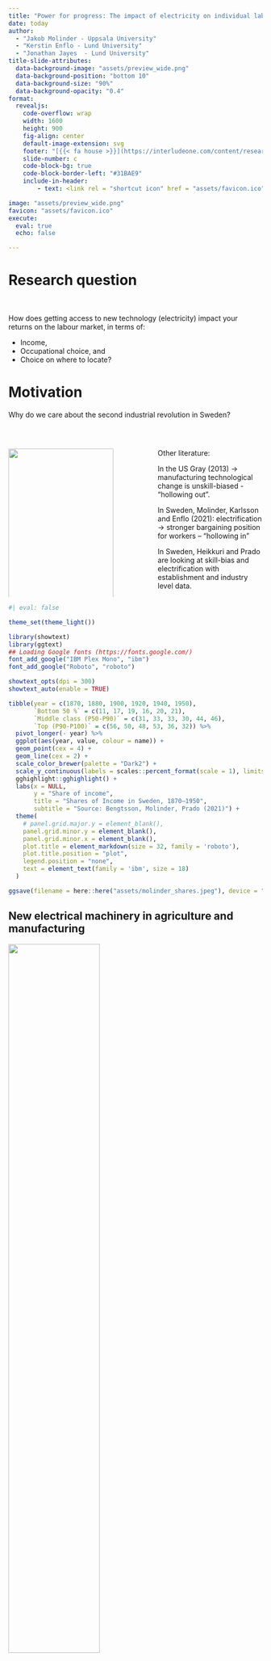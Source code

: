 ```yaml
---
title: "Power for progress: The impact of electricity on individual labor market outcomes"
date: today
author: 
  - "Jakob Molinder - Uppsala University"
  - "Kerstin Enflo - Lund University"
  - "Jonathan Jayes  - Lund University"
title-slide-attributes:
  data-background-image: "assets/preview_wide.png"
  data-background-position: "bottom 10"
  data-background-size: "90%"
  data-background-opacity: "0.4"
format: 
  revealjs:
    code-overflow: wrap
    width: 1600
    height: 900
    fig-align: center
    default-image-extension: svg
    footer: "[{{< fa house >}}](https://interludeone.com/content/research.html)"
    slide-number: c
    code-block-bg: true
    code-block-border-left: "#31BAE9"
    include-in-header: 
        - text: <link rel = "shortcut icon" href = "assets/favicon.ico" />

image: "assets/preview_wide.png"
favicon: "assets/favicon.ico"
execute: 
  eval: true
  echo: false

---
```


# Research question{#sec-researchquestion background-color="#1C9E77"}

<br>

How does getting access to new technology (electricity) impact your returns on the labour market, in terms of:

- Income, 
- Occupational choice, and 
- Choice on where to locate?

# Motivation{#sec-motivation}

Why do we care about the second industrial revolution in Sweden?



<br>


:::: {.columns}

::: {.column width="45%"}
<!-- ![](assets/molinder_shares.jpeg){fig-align="center" width=100%} -->

![](assets/00-electrification_and_inequality_line_and_stacked_bar_secondary_axis.png){fig-align="center" width=100%}

:::

::: {.column width="10%"}
:::

::: {.column width="45%"}

Other literature: 

In the US Gray (2013) -> manufacturing technological change is unskill-biased - “hollowing out”.

In Sweden, Molinder, Karlsson and Enflo (2021): electrification -> stronger bargaining position for workers – “hollowing in”

In Sweden, Heikkuri and Prado are looking at skill-bias and electrification with establishment and industry level data.

:::

::::



```r
#| eval: false

theme_set(theme_light())

library(showtext)
library(ggtext)
## Loading Google fonts (https://fonts.google.com/)
font_add_google("IBM Plex Mono", "ibm")
font_add_google("Roboto", "roboto")

showtext_opts(dpi = 300)
showtext_auto(enable = TRUE)

tibble(year = c(1870, 1880, 1900, 1920, 1940, 1950),
       `Bottom 50 %` = c(11, 17, 19, 16, 20, 21),
       `Middle class (P50-P90)` = c(31, 33, 33, 30, 44, 46),
       `Top (P90-P100)` = c(56, 50, 48, 53, 36, 32)) %>% 
  pivot_longer(- year) %>% 
  ggplot(aes(year, value, colour = name)) +
  geom_point(cex = 4) +
  geom_line(cex = 2) +
  scale_color_brewer(palette = "Dark2") +
  scale_y_continuous(labels = scales::percent_format(scale = 1), limits = c(0, NA)) +
  gghighlight::gghighlight() +
  labs(x = NULL,
       y = "Share of income",
       title = "Shares of Income in Sweden, 1870–1950",
       subtitle = "Source: Bengtsson, Molinder, Prado (2021)") +
  theme(
    # panel.grid.major.y = element_blank(),
    panel.grid.minor.y = element_blank(),
    panel.grid.minor.x = element_blank(),
    plot.title = element_markdown(size = 32, family = 'roboto'),
    plot.title.position = "plot",
    legend.position = "none",
    text = element_text(family = 'ibm', size = 18)
  ) 

ggsave(filename = here::here("assets/molinder_shares.jpeg"), device = "jpeg", width = 220, height = 160, units = "mm", dpi = 300)

```


## New electrical machinery in agriculture and manufacturing

![](assets/2IR_1.JPG){fig-align="center" width="60%"}

![](assets/2IR_2.JPG){fig-align="center" width="60%"}

## New technology with rapid adoption in Sweden

![](assets/schon-energy-share.jpeg){fig-align="center"}

## Who were the early electrifiers in Sweden?{visibility="uncounted"}

![](assets/map_big_power_stations_line_1900.jpeg){fig-align="center"}

## Who were the early electrifiers in Sweden?{visibility="uncounted"}

![](assets/map_big_power_stations_line_1911.jpeg){fig-align="center"}

## Who were the early electrifiers in Sweden?{visibility="uncounted"}

![](assets/map_big_power_stations_line_1926.jpeg){fig-align="center"}

## Who were the early electrifiers in Sweden?{#sec-tcg}

![](assets/01-treated-and-control-group.jpeg){fig-align="center"}

## Are the treated and control groups comparable?{visibilty="uncounted"}

![](assets/balance.png){fig-align="center"}

# Did early electrifiers have access to more power?{#sec-firststage background-color="#1C9E77" visibilty="uncounted"}

## Shocked?{#sec-firststagelevels}

Treated parishes have access to more electricity (KvA), controlling for parish area and population.

![](assets/shock_table.png){fig-align="center"}


# What happened to early electrifiers in Sweden?{#sec-happened background-color="#1C9E77"}

## Regression specification

On a cross section with rich data on 343,000 individuals:


$$\text{Outcome}_i = \beta_0 + \beta_1 \text{`Born in treated parish`}_i + \beta_2 \textbf{Controls}_i + \epsilon_i$$


Where $$\beta_1$$ is the coefficient of interest and the controls include:

- Age and age squared

- Gender

- HISCLASS (grouped into 7 categories)

- Education


## Employment effects{#sec-employmentols}

If new technology automated away tasks, do we see lower rates of individuals `recording an occupation`?

![](assets/employment.png){fig-align="center"}


## Income effects

Do individuals with access to new technology have `higher incomes` than their control parish born comrades?

![](assets/income.png){fig-align="center"}

## Income effects across the distribution

Where in the income distribution do we see the `largest effects`?

![](assets/04-coefficient-plot-treated-by-income.jpeg){fig-align="center"}



## Inequality effects

At the parish level, do we see differences in the `income distributions` between treated and control earners?

![](assets/071-inequality-plot.jpeg){fig-align="center"}

# What are the mechanisms that drive these effects?{#sec-mechanisms background-color="#1C9E77"}

## Occupational selection into electricity related jobs

![](assets/electricity_jobs.png){fig-align="center"}

## The importance of education

![](assets/09-coefficient-plot-education.jpeg){fig-align="center" width="60%"}

## Do you need to move to find the right job?

![](assets/movers.png){fig-align="center"}

## Paper in a graph:

![](assets/06-job_share_plot.jpeg){fig-align="center"} 

# Findings{#sec-findings background-color="#1C9E77"}

## We find that when this new technology was adopted in Sweden:

- It made individuals richer 💰🔋
- It lowered inequality 📉🤝
- It allowed structural change on the labor market 🔧💼
- It created new kinds of jobs 🤖👩‍🔧
- It benefited those in the middle of the skill distribution 🎓🔌

# Appendix{#sec-appendix background-color="#D95F02" visibility="uncounted"}

## Importance of Western Line{#sec-westernline visibility="uncounted"}

![](assets/1922_power_lines.jpg){fig-align="center"}

[Back to treated parishes](#sec-treatedparishes){.absolute top=0 right=0}

## Location of steam and diesel plants{#sec-otherpower visibility="uncounted"}

[Back to hydropower](#sec-hydopower){.absolute top=0 right=0}

<br>

:::: {.columns}

::: {.column width="45%"}
![](assets/map_big_power_stations_line_1926_with_treated_and_control_parishes_and_diesel.jpeg){fig-align="center" width=70%}


:::

::: {.column width="10%"}
:::

::: {.column width="45%"}
![](assets/map_big_power_stations_line_1926_with_treated_and_control_parishes_and_steam.jpeg){fig-align="center" width=70%}
:::

::::

## Are the treatment and control group comparable?{#sec-balance visibility="uncounted"}

![](assets/unmatched_sample_balance.png){fig-align="center"}

```r
#| eval: false

data_tibble <- tibble(
  Variable = c("shc1", "shc2", "shc3", "shc4", "shc5", "shc6", "shc7", "llabforce", "Total power (kVA)", "Total connections"),
  Mean_Treatment_Group = c(1.036322, 5.821050, 1.959664, 6.649561, 32.948828, 13.473691, 38.110884, 657.166898, 3419.874332, 6.147059),
  Mean_Control_Group = c(1.053739, 5.536617, 1.482257, 7.430138, 31.806689, 9.062544, 43.628015, 582.506483, 470.384416, 0.817316),
  P_Value = c(0.75, 0.15, 0.20, 0.16, 0.15, 0.07, 0.14, 0.04, 0.00, 0.00)
)

data_tibble %>%
  mutate(across(where(is.numeric), ~ round(., digits = 2))) %>%
  gt() %>%
  cols_label(
    Mean_Treatment_Group = md("(1)<br>Treatment group<br>mean"),
    Mean_Control_Group = md("(2)<br>Control group<br>mean"),
    P_Value = md("(3)<br>P-value")
  ) %>%
  tab_header(
    title = md("**Balance tests**"),
    subtitle = "Unmatched sample"
  ) %>%
  tab_style(
    style = cell_borders(
      sides = c("t", "b"),
      color = "grey60",
      weight = px(3)
    ),
    locations = list(cells_column_labels(), cells_stubhead())
  ) %>%
  tab_style(
    style = cell_borders(
      sides = c("t"),
      color = "grey60",
      weight = px(2.5)
    ),
    locations = cells_body(rows = 9)
  ) %>%
  tab_style(
    style = cell_borders(
      sides = c("b"),
      color = "grey60",
      weight = px(3)
    ),
    locations = cells_body(rows = 10)
  ) %>%
  tab_options(table.font.size = "80%") %>% 
  gtsave("assets/unmatched_sample_balance.png")

```

## Are the treatment and control group comparable?{visibility="uncounted"}

![](assets/propensity_score_matching.png){fig-align="center"}

## Are the treatment and control group comparable?{visibility="uncounted"}

![](assets/psm_sample_balance.png){fig-align="center"}

```r
#| eval: false

data_tibble <- tibble(
  Variable = c("shc1", "shc2", "shc3", "shc4", "shc5", "shc6", "shc7", "llabforce", "Total power (kVA)", "Total connections"),
  Mean_Treatment_Group = c(1.036322, 5.821050, 1.959664, 6.649561, 32.948828, 13.473691, 38.110884, 657.166898, 3419.874332, 6.147059),
  Mean_Control_Group = c(1.076733, 5.967782, 1.412026, 7.684917, 43.302865, 10.916724, 29.638953, 655.382231, 1416.679144, 2.098930),
  P_Value = c(0.53, 0.51, 0.00, 0.00, 0.00, 0.00, 0.00, 0.84, 0.00, 0.00)
)

data_tibble %>%
  mutate(across(where(is.numeric), ~ round(., digits = 2))) %>%
  gt() %>% 
  cols_label(
    Mean_Treatment_Group = md("(1)<br>Treatment group<br>mean"),
    Mean_Control_Group = md("(2)<br>Control group<br>mean"),
    P_Value = md("(3)<br>P-value")
  ) %>%
  tab_header(
    title = md("**Balance tests**"),
    subtitle = "Propensity score matched sample"
  ) %>%
  tab_style(
    style = cell_borders(
      sides = c("t", "b"),
      color = "grey60",
      weight = px(3)
    ),
    locations = list(cells_column_labels(), cells_stubhead())
  ) %>%
  tab_style(
    style = cell_borders(
      sides = c("t"),
      color = "grey60",
      weight = px(2.5)
    ),
    locations = cells_body(rows = 9)
  ) %>%
  tab_style(
    style = cell_borders(
      sides = c("b"),
      color = "grey60",
      weight = px(3)
    ),
    locations = cells_body(rows = 10)
  ) %>%
  tab_options(table.font.size = "80%") %>% 
  gtsave("assets/psm_sample_balance.png")

```

[Back to treatment and control groups](#sec-tcg){.absolute top=0 right=0}

## Quasi first stage{#sec-firststagelog visibility="uncounted"}

![](assets/first_stage_log.png){fig-align="center"}

[Back to first stage in levels](#sec-firststagelevels){.absolute top=0 right=0}

```r
# Create the tibble
regression_table <- tribble(
  ~Variable, ~Model1, ~Model2, ~Model3,
  "Treated parishes", "0.920***", "0.973***", "1.158",
  "(SE)", "(0.28)", "(0.29)", "(0.65)",
  "Parish area in square kilometers", "0.000", "0.000", "-0.000*",
  "(SE)", "(0.00)", "(0.00)", "(0.00)",
  "Parish population in 1900", "0.000***", "0.000***", "0.000",
  "(SE)", "(0.00)", "(0.00)", "(0.00)",
  "Constant", "4.586***", "4.419***", "5.366***",
  "(SE)", "(0.12)", "(0.12)", "(0.32)"
)

# Add additional statistics
additional_stats <- tribble(
  ~Variable, ~Model1, ~Model2, ~Model3,
  "R-squared", "0.12", "0.11", "0.10",
  "Observations", "511", "511", "511",
  "F-stat", "22.712", "19.937", "3.119",
  "Mean Dependent Var", "5.25", "5.08", "5.45"
)

controls <-
  tribble(
    ~Variable, ~Model1, ~Model2, ~Model3,
    "Parish area in square kilometers", "Yes", "Yes", "Yes",
    "Parish population in 1900", "Yes", "Yes", "Yes"
  )


table <- regression_table %>% 
  filter(row_number() %in% c(1, 2)) %>% 
  bind_rows(controls) %>% 
  bind_rows(additional_stats)

table %>%
  gt() %>%
  cols_label(
    Model1 = md("(1)<br>Ln total power"),
    Model2 = md("(2)<br>Ln total power<br>(transformers)"),
    Model3 = md("(3)<br>Ln total power<br>(generators)")
  ) %>% 
  tab_header(title = md("**Quasi first stage**"),
             subtitle = "Total power (logged)") %>% 
  tab_footnote("Robust standard errors in parentheses") %>% 
  tab_style(
    style = cell_borders(
      sides = c("t", "b"),
      color = "grey60",
      weight = px(3)
    ),
    locations = list(cells_column_labels(), cells_stubhead())
  ) %>% 
    tab_style(
    style = cell_borders(
      sides = c("t"),
      color = "grey60",
      weight = px(2.5)
    ),
    locations =  cells_body(rows = 5)
  ) %>% 
    tab_style(
    style = cell_borders(
      sides = c("b"),
      color = "grey60",
      weight = px(3)
    ),
    locations =  cells_body(rows = 8)
  ) %>% 
  tab_options(table.font.size = "80%") %>% 
  cols_align(-Variable, align = c("center")) %>% 
  gtsave("assets/first_stage_log.png")
```

## Employment effect{#sec-employmentprobit visibility="uncounted"}

![](assets/employment_probit.png){fig-align="center"}

[Back to employment OLS](#sec-employmentols){.absolute top=0 right=0}

```r
# Create the tibble for the regression coefficients and standard errors
regression_table <- tribble(
  ~Variable, ~Model1, ~Model2, ~Model3,
  "Birth Parish (Treated)", "-0.014*", "-0.011", "0.012",
  "(SE)", "(0.01)", "(0.01)", "(0.01)",
  "Age", NA, "0.047***", "0.067***",
  "(SE)", NA, "(0.00)", "(0.00)",
  "Age Squared", NA, "-0.001***", "-0.001***",
  "(SE)", NA, "(0.00)", "(0.00)",
  "Female (1 = Yes 0 = No)", NA, "-0.463***", "-0.443***",
  "(SE)", NA, "(0.00)", "(0.00)",
  "Divorced", NA, NA, "0.000",
  "(SE)", NA, NA, "(.)",
  "Married", NA, NA, "-0.367***",
  "(SE)", NA, NA, "(0.01)",
  "Other", NA, NA, "-0.112",
  "(SE)", NA, NA, "(0.19)",
  "Unmarried", NA, NA, "-0.052***",
  "(SE)", NA, NA, "(0.01)",
  "Widow/Widower", NA, NA, "0.045***",
  "(SE)", NA, NA, "(0.01)",
  "Literate", NA, NA, "0.000",
  "(SE)", NA, NA, "(.)",
  "Post primary schooling", NA, NA, "0.265***",
  "(SE)", NA, NA, "(0.02)",
  "Post-secondary and university", NA, NA, "0.242***",
  "(SE)", NA, NA, "(0.03)",
  "Primary school", NA, NA, "0.286***",
  "(SE)", NA, NA, "(0.02)",
  "Constant", "0.630***", "0.264***", "-0.285***",
  "(SE)", "(0.00)", "(0.01)", "(0.03)"
)

# Create the tibble for additional statistics
additional_stats <- tribble(
  ~Variable, ~Model1, ~Model2, ~Model3,
  "R-squared", "0.00", "0.24", "0.30",
  "Observations", "770075", "770075", "770075",
  "F-stat", "5.506", "61936.779", "37819.375",
  "Mean Dependent Var", "0.63", "0.63", "0.63"
)

controls <-
  tribble(
    ~Variable, ~Model1, ~Model2, ~Model3,
    "Age and gender", "", "Yes", "Yes",
    "Marital status and schooling", "", "", "Yes"
  )


table <- regression_table %>% 
  filter(row_number() %in% c(1, 2)) %>% 
  bind_rows(controls) %>% 
  bind_rows(additional_stats)

table %>%
  gt() %>%
  cols_label(
    Model1 = md("(1)<br>Holds an occupation<br>Probit"),
    Model2 = md("(2)<br>Holds an occupation<br>Probit"),
    Model3 = md("(3)<br>Holds an occupation<br>Probit")
  ) %>% 
  tab_header(title = md("**Employment effect**"),
             subtitle = "Likelihood of recording an occupation") %>% 
  tab_footnote("Robust standard errors in parentheses") %>% 
  tab_style(
    style = cell_borders(
      sides = c("t", "b"),
      color = "grey60",
      weight = px(3)
    ),
    locations = list(cells_column_labels(), cells_stubhead())
  ) %>% 
    tab_style(
    style = cell_borders(
      sides = c("t"),
      color = "grey60",
      weight = px(2.5)
    ),
    locations =  cells_body(rows = 5)
  ) %>% 
    tab_style(
    style = cell_borders(
      sides = c("b"),
      color = "grey60",
      weight = px(3)
    ),
    locations =  cells_body(rows = 8)
  ) %>% 
  tab_options(table.font.size = "80%") %>% 
  cols_align(-Variable, align = c("center")) %>% 
  gtsave("assets/employment_probit.png")
```

## Common male occupations{visibility="uncounted"}

![](assets/male_jobs.jpg)


## Common female occupations{visibility="uncounted"}

![](assets/female_jobs.jpg)


## How do we know who the early electrifiers in Sweden were?{visibility="uncounted"}

<br>

:::: {.columns}

::: {.column width="50%"}

#### Individual level census data

![](assets/1930_census.png){fig-align="center"}

:::

::: {.column width="50%"}

#### Geographical variation in electrification

![](assets/electricity_map.png){fig-align="center"}


:::

::::

## Who were the early electrifiers in Sweden?{visibility="uncounted"}

![](assets/map_big_power_stations.jpeg){fig-align="center"}

## Grid 1900{visibility="uncounted"}

![](assets/map_big_power_stations_line_1900.jpeg){fig-align="center"}

## Grid 1911{visibility="uncounted"}

![](assets/map_big_power_stations_line_1911.jpeg){fig-align="center"}

## Grid 1926{visibility="uncounted"}

![](assets/map_big_power_stations_line_1926.jpeg){fig-align="center"}

[Why only the Western Line?](#sec-westernline){.absolute top=0 right=0}

## Location of transformers{visibility="uncounted"}

![](assets/map_big_power_stations_line_1926_with_treated_and_control_parishes_and_transformers.jpeg){fig-align="center"}


[What about other sources of power like coal and diesel turbines?](#sec-otherpower){.absolute top=0 right=0}

## Timeline of grid rollout{visibility="uncounted"}

![](assets/timeline.png){fig-align="center"}


## New kinds of occupations created{visibility="uncounted"}

![](assets/new_jobs_1930.jpeg){fig-align="center"}


## How do we classify these occupations?{visibility="uncounted"}

3 categories of jobs:

![](assets/common_job_types.jpeg){fig-align="center"}

```r
# Load the required package
library(tidyverse)
theme_set(theme_light())
library(ggtext)
library(showtext)
## Loading Google fonts (https://fonts.google.com/)
font_add_google("IBM Plex Mono", "ibm")
font_add_google("Roboto", "roboto")

showtext_opts(dpi = 300)
showtext_auto(enable = TRUE)
library(tidytext)

# Create the tibble with translated occupations
translated_tibble <- tribble(
  ~job_type,               ~yrke.y_translated,     ~n,
  "Direct electricity job", "electrician",         676,
  "Direct electricity job", "electricity installer",471,
  "Direct electricity job", "electricity worker",   80,
  "Direct electricity job", "electricity machinist",51,
  "Direct electricity job", "electrical installer", 20,
  "Direct electricity job", "electrician installer",19,
  "Indirect electricity job","textile worker",    4145,
  "Indirect electricity job","sawmill worker",    2958,
  "Indirect electricity job","factory worker",    2401,
  "Indirect electricity job","carpentry worker",  2134,
  "Indirect electricity job","blacksmith",        1511,
  "Indirect electricity job","saw worker",        1495,
  "Other job",                "landowner",       65033,
  "Other job",                "agricultural worker",54374,
  "Other job",                "house daughter",   28886,
  "Other job",                "domestic helper",  18461,
  "Other job",                "housekeeper",      17913,
  "Other job",                "maid",             17415
)

translated_tibble %>% 
  mutate(yrke.y_translated = str_to_title(yrke.y_translated),
         yrke.y_translated = reorder_within(yrke.y_translated, n, job_type)) %>% 
  ggplot(aes(n, yrke.y_translated, fill = job_type)) +
  geom_col() +
  scale_fill_brewer(palette = "Dark2") +
  facet_wrap(vars(job_type), scales = "free", nrow = 3) +
  scale_y_reordered() +
  labs(
    x = NULL,
    y = NULL,
    title = "Most common titles for the three job types",
    fill = NULL
  ) +
  theme(
    # panel.grid.major.y = element_blank(),
    panel.grid.minor.y = element_blank(),
    panel.grid.minor.x = element_blank(),
    plot.title = element_markdown(size = 18, family = 'roboto'),
    plot.title.position = "plot",
    legend.position = "none",
    text = element_text(family = 'ibm', size = 12)
  )

ggsave(filename = here::here("assets/common_job_types.jpeg"), device = "jpeg", width = 8, height = 4, units = "in")

```

## Occupational choice{visibility="uncounted"}

![](assets/direct_electricity_probit.png){fig-align="center"}

```r
#| eval: false

# Create a tibble for the regression coefficients and standard errors
regression_table <- tribble(
  ~Variable, ~Model1, ~Model2, ~Model3,
  "Birth Parish (Treated)", "0.215***", "0.209***", "0.207***",
  "(SE)", "(0.02)", "(0.02)", "(0.02)"
)

# Create a tibble for additional statistics
additional_stats <- tribble(
  ~Variable, ~Model1, ~Model2, ~Model3,
  "Pseudo R-squared", "0.00", "0.07", "0.07",
  "Observations", "428386", "428386", "428252",
  "Mean Dependent Var", "0.010", "0.010", "0.010"
)


controls <-
  tribble(
    ~Variable, ~Model1, ~Model2, ~Model3,
    "Age and gender", "", "Yes", "Yes",
    "Marital status, schooling and occupation", "", "", "Yes"
  )


table <- regression_table %>% 
  filter(row_number() %in% c(1, 2)) %>% 
  bind_rows(controls) %>% 
  bind_rows(additional_stats)

table %>%
  gt() %>%
  cols_label(
    Model1 = md("(1)<br>Holding electricity job<br>(Direct)<br>Probit"),
    Model2 = md("(2)<br>Holding electricity job<br>(Direct)<br>Probit"),
    Model3 = md("(3)<br>Holding electricity job<br>(Direct)<br>Probit")
  ) %>%
  tab_header(
    title = md("**Occupational choice**"),
    subtitle = "Holding a direct electricity related job"
  ) %>%
  tab_footnote("Robust standard errors in parentheses") %>%
  tab_style(
    style = cell_fill(color = "#D4B9DA"),
    locations = cells_body(
      columns = !Variable,
      rows = 1
    )
  ) %>%
  tab_style(
    style = cell_borders(
      sides = c("t", "b"),
      color = "grey60",
      weight = px(3)
    ),
    locations = list(cells_column_labels(), cells_stubhead())
  ) %>%
  tab_style(
    style = cell_borders(
      sides = c("t"),
      color = "grey60",
      weight = px(2.5)
    ),
    locations = cells_body(rows = 5)
  ) %>%
  tab_style(
    style = cell_borders(
      sides = c("b"),
      color = "grey60",
      weight = px(3)
    ),
    locations = cells_body(rows = 7)
  ) %>%
  tab_options(table.font.size = "80%") %>%
  cols_align(-Variable, align = c("center")) %>%
  gtsave("assets/direct_electricity_probit.png")
```

## Occupational choice{visibility="uncounted"}

![](assets/indirect_electricity_probit.png){fig-align="center"}

```r
#| eval: false

# Create a tibble for the regression coefficients and standard errors
regression_table <- tribble(
  ~Variable, ~Model1, ~Model2, ~Model3,
  "Birth Parish (Treated)", "0.108***", "0.107***", "0.113***",
  "(SE)", "(0.01)", "(0.01)", "(0.01)"
)

# Create a tibble for additional statistics
additional_stats <- tribble(
  ~Variable, ~Model1, ~Model2, ~Model3,
  "Pseudo R-squared", "0.00", "0.01", "0.02",
  "Observations", "428386", "428386", "428386",
  "Mean Dependent Var", "0.140", "0.140", "0.140"
)


controls <-
  tribble(
    ~Variable, ~Model1, ~Model2, ~Model3,
    "Age and gender", "", "Yes", "Yes",
    "Marital status, schooling and occupation", "", "", "Yes"
  )


table <- regression_table %>% 
  filter(row_number() %in% c(1, 2)) %>% 
  bind_rows(controls) %>% 
  bind_rows(additional_stats)

table %>%
  gt() %>%
  cols_label(
    Model1 = md("(1)<br>Holding electricity job<br>(Indirect)<br>Probit"),
    Model2 = md("(2)<br>Holding electricity job<br>(Indirect)<br>Probit"),
    Model3 = md("(3)<br>Holding electricity job<br>(Indirect)<br>Probit")
  ) %>%
  tab_header(
    title = md("**Occupational choice**"),
    subtitle = "Holding an indirect electricity related job"
  ) %>%
  tab_footnote("Robust standard errors in parentheses") %>%
  tab_style(
    style = cell_fill(color = "#D9F0A3"),
    locations = cells_body(
      columns = !Variable,
      rows = 1
    )
  ) %>%
  tab_style(
    style = cell_borders(
      sides = c("t", "b"),
      color = "grey60",
      weight = px(3)
    ),
    locations = list(cells_column_labels(), cells_stubhead())
  ) %>%
  tab_style(
    style = cell_borders(
      sides = c("t"),
      color = "grey60",
      weight = px(2.5)
    ),
    locations = cells_body(rows = 5)
  ) %>%
  tab_style(
    style = cell_borders(
      sides = c("b"),
      color = "grey60",
      weight = px(3)
    ),
    locations = cells_body(rows = 7)
  ) %>%
  tab_options(table.font.size = "80%") %>%
  cols_align(-Variable, align = c("center")) %>%
  gtsave("assets/indirect_electricity_probit.png")

```



## Choice of location{visibility="uncounted"}

![](assets/choice_of_location.png){fig-align="center" width="60%"} 

## How does union membership play a role?{visibility="uncounted"}

![](assets/081-union-density-effect-5th-95th-percentiles.jpeg){fig-align="center" width="60%"}